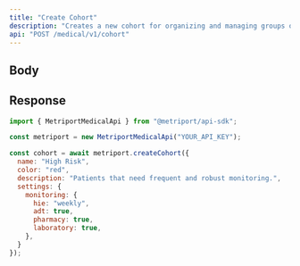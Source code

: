```yaml
---
title: "Create Cohort"
description: "Creates a new cohort for organizing and managing groups of patients. Cohort names must be unique within your organization. Click for additional information on [Cohorts](/medical-api/handling-data/cohorts)"
api: "POST /medical/v1/cohort"
---
```


## Body

<Snippet file="cohort.mdx" />

## Response

<Snippet file="cohort-response.mdx" />

<ResponseExample>

```javascript Metriport SDK
import { MetriportMedicalApi } from "@metriport/api-sdk";

const metriport = new MetriportMedicalApi("YOUR_API_KEY");

const cohort = await metriport.createCohort({
  name: "High Risk",
  color: "red",
  description: "Patients that need frequent and robust monitoring.",
  settings: {
    monitoring: {
      hie: "weekly",
      adt: true,
      pharmacy: true,
      laboratory: true,
    },
  }
});
```

</ResponseExample>

<Snippet file="cohort-response-json.mdx" />
